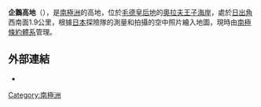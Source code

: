 {{coord|68|8|S|42|38|E|display=title}}

'''企鵝高地'''（{{lang-en|Penguin Heights}}），是[[南極洲|南極洲]]的高地，位於[[毛德皇后地|毛德皇后地]]的[[奧拉夫王子海岸|奧拉夫王子海岸]]，處於[[日出角|日出角]]西南面1.9公里，根據[[日本|日本]]探險隊的測量和拍攝的空中照片繪入地圖，現時由[[南極條約體系|南極條約體系]]管理。

==外部連結==
* {{usgs-gazetteer}}

{{Antarctica-geo-stub}}
[[Category:南極洲|Category:南極洲]]
